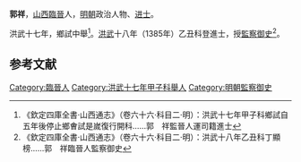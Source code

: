'''郭祥'''，[[山西|山西]][[臨晉|臨晉]]人，[[明朝|明朝]]政治人物、[[进士|进士]]。

洪武十七年，鄉試中舉<ref>《欽定四庫全書·山西通志》（卷六十六·科目二·明）：洪武十七年甲子科鄉試自五年後停止鄉㑹試是嵗復行開科……郭　祥監晉人運司籍進士</ref>。[[洪武|洪武]]十八年（1385年）乙丑科登進士，授[[監察御史|監察御史]]<ref>《欽定四庫全書·山西通志》（卷六十六·科目二·明）：洪武十八年乙丑科丁顯榜……郭　祥臨晉人監察御史</ref>。

==参考文献==
{{reflist}}
{{明朝人物小作品}}
{{洪武十八年乙丑科殿試金榜}}
[[Category:臨晉人|Category:臨晉人]]
[[Category:洪武十七年甲子科舉人|Category:洪武十七年甲子科舉人]]
[[Category:明朝監察御史|Category:明朝監察御史]]